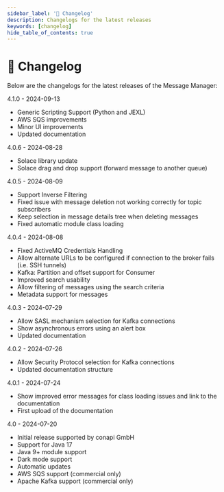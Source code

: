 ---
sidebar_label: '📝 Changelog'
description: Changelogs for the latest releases
keywords: [changelog]
hide_table_of_contents: true
---

# 📝 Changelog

Below are the changelogs for the latest releases of the Message Manager:

4.1.0 - 2024-09-13
- Generic Scripting Support (Python and JEXL)
- AWS SQS improvements
- Minor UI improvements
- Updated documentation

4.0.6 - 2024-08-28
- Solace library update
- Solace drag and drop support (forward message to another queue)

4.0.5 - 2024-08-09
- Support Inverse Filtering
- Fixed issue with message deletion not working correctly for topic subscribers
- Keep selection in message details tree when deleting messages
- Fixed automatic module class loading

4.0.4 - 2024-08-08
- Fixed ActiveMQ Credentials Handling
- Allow alternate URLs to be configured if connection to the broker fails (i.e. SSH tunnels)
- Kafka: Partition and offset support for Consumer
- Improved search usability
- Allow filtering of messages using the search criteria
- Metadata support for messages

4.0.3 - 2024-07-29
- Allow SASL mechanism selection for Kafka connections
- Show asynchronous errors using an alert box
- Updated documentation

4.0.2 - 2024-07-26
- Allow Security Protocol selection for Kafka connections
- Updated documentation structure

4.0.1 - 2024-07-24
 - Show improved error messages for class loading issues and link to the documentation
 - First upload of the documentation

4.0 - 2024-07-20
 - Initial release supported by conapi GmbH
 - Support for Java 17
 - Java 9+ module support
 - Dark mode support
 - Automatic updates
 - AWS SQS support (commercial only)
 - Apache Kafka support (commercial only)